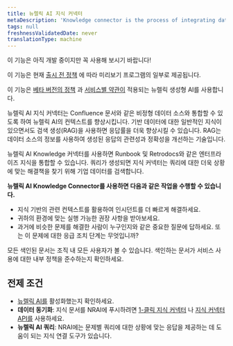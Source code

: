 ```yaml
---
title: 뉴렐릭 AI 지식 커넥터
metaDescription: 'Knowledge connector is the process of integrating data from various sources to create a unified view of information. This unified view can be used to improve decision-making, automate processes, and enhance customer experiences.'
tags: null
freshnessValidatedDate: never
translationType: machine
---
```


<Callout title="시사">
  이 기능은 아직 개발 중이지만 꼭 사용해 보시기 바랍니다!

  이 기능은 현재 [출시 전 정책](/docs/licenses/license-information/referenced-policies/new-relic-pre-release-policy) 에 따라 미리보기 프로그램의 일부로 제공됩니다.

  이 기능은 [베타 버전의 정책](/docs/licenses/license-information/referenced-policies/new-relic-pre-release-policy) 과 [서비스별 약관이](https://newrelic.com/termsandconditions/service-specific) 적용되는 뉴렐릭 생성형 AI를 사용합니다.
</Callout>

뉴렐릭 AI 지식 커넥터는 Confluence 문서와 같은 비정형 데이터 소스와 통합할 수 있도록 하여 뉴렐릭 AI의 컨텍스트를 향상시킵니다. 기반 데이터에 대한 일반적인 지식이 있으면서도 검색 생성(RAG)을 사용하면 응답률을 더욱 향상시킬 수 있습니다. RAG는 데이터 소스의 정보를 사용하여 생성된 응답의 관련성과 정확성을 개선하는 기술입니다.

뉴렐릭 AI Knowledge 커넥터를 사용하면 Runbook 및 Retrodocs와 같은 엔터프라이즈 지식을 통합할 수 있습니다. 쿼리가 생성되면 지식 커넥터는 쿼리에 대한 더욱 상황에 맞는 해결책을 찾기 위해 기업 데이터를 검색합니다.

**뉴렐릭 AI Knowledge Connector를 사용하면 다음과 같은 작업을 수행할 수 있습니다.**

* 지식 기반의 관련 컨텍스트를 활용하여 인시던트를 더 빠르게 해결하세요.
* 귀하의 환경에 맞는 실행 가능한 권장 사항을 받아보세요.
* 과거에 비슷한 문제를 해결한 사람이 누구인지와 같은 중요한 질문에 답하세요. 또는 이 문제에 대한 응급 조치 단계는 무엇입니까?

<Callout variant="important">
  모든 색인된 문서는 조직 내 모든 사용자가 볼 수 있습니다. 색인하는 문서가 서비스 사용에 대한 내부 정책을 준수하는지 확인하세요.
</Callout>

## 전제 조건

* [뉴렐릭 AI를](/docs/agentic-ai/new-relic-ai/#enable) 활성화했는지 확인하세요.
* **데이터 동기화**: 지식 문서를 NRAI에 푸시하려면 [1-클릭 지식 커넥터](/docs/agentic-ai/knowledge-integration/knowledge-connector) 나 [지식 커넥터 API를](/docs/apis/nerdgraph/examples/nerdgraph-rag) 사용하세요.
* **뉴렐릭 AI 쿼리**: NRAI에는 문제별 쿼리에 대한 상황에 맞는 응답을 제공하는 데 도움이 되는 지식 연결 도구가 있습니다.